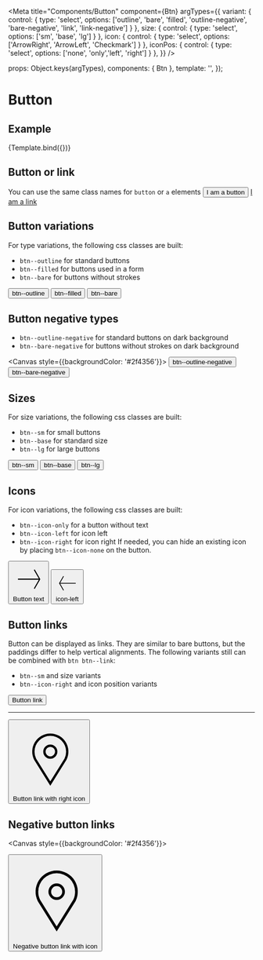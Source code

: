 
<Meta
  title="Components/Button"
  component={Btn}
  argTypes={{
    variant:    { control: { type: 'select', options: ['outline', 'bare', 'filled', 'outline-negative', 'bare-negative', 'link', 'link-negative'] } },
    size:    { control: { type: 'select', options: ['sm', 'base', 'lg'] } },
    icon:    { control: { type: 'select', options: ['ArrowRight', 'ArrowLeft', 'Checkmark'] } },
    iconPos: { control: { type: 'select', options: ['none', 'only','left', 'right'] } },
  }}
/>

  props: Object.keys(argTypes),
  components: { Btn },
  template: '<Btn :variant="variant" :size="size" :icon="icon" :iconPos="iconPos" :label="label" />',
});

# Button

## Example

<Canvas>
  <Story
    name="Example"
    args={{
      variant: 'outline',
      size: 'base',
      icon: 'ArrowRight',
      iconPos: 'none',
      label: 'Button text',
    }}
  >
    {Template.bind({})}
  </Story>
</Canvas>

<ArgsTable story="Example" />

## Button or link
You can use the same class names for `button` or `a` elements
<Canvas>
<button type="button" class="btn btn--base btn--outline">
  <span class="btn__text">
    I am a button
  </span>
</button>
<a href="#" class="btn btn--base btn--outline">
  <span class="btn__text">
    I am a link
  </span>
</a>
</Canvas>

## Button variations
For type variations, the following css classes are built:
- `btn--outline` for standard buttons
- `btn--filled` for buttons used in a form
- `btn--bare` for buttons without strokes

<Canvas>
<button type="button" class="btn btn--base btn--outline">
  <span class="btn__text">
    btn--outline
  </span>
</button>
<button type="button" class="btn btn--base btn--filled">
  <span class="btn__text">
    btn--filled
  </span>
</button>
<button type="button" class="btn btn--base btn--bare">
  <span class="btn__text">
    btn--bare
  </span>
</button>
</Canvas>

## Button negative types
- `btn--outline-negative` for standard buttons on dark background
- `btn--bare-negative` for buttons without strokes on dark background

<Canvas style={{backgroundColor: '#2f4356'}}>
<button type="button" class="btn btn--base btn--outline-negative">
  <span class="btn__text">
    btn--outline-negative
  </span>
</button>
<button type="button" class="btn btn--base btn--bare-negative">
  <span class="btn__text">
    btn--bare-negative
  </span>
</button>
</Canvas>

## Sizes
For size variations, the following css classes are built:
- `btn--sm` for small buttons
- `btn--base` for standard size
- `btn--lg` for large buttons

<Canvas>
<button type="button" class="btn btn--outline btn--sm">
  <span class="btn__text">
    btn--sm
  </span>
</button>
<button type="button" class="btn btn--outline btn--base">
  <span class="btn__text">
    btn--base
  </span>
</button>
<button type="button" class="btn btn--outline btn--lg">
  <span class="btn__text">
    btn--lg
  </span>
</button>
</Canvas>

## Icons
For icon variations, the following css classes are built:
- `btn--icon-only` for a button without text
- `btn--icon-left` for icon left
- `btn--icon-right` for icon right
If needed, you can hide an existing icon by placing `btn--icon-none` on the button.

<Canvas>
<button type="button" class="btn btn--outline btn--base btn--icon-only">
  <svg
    viewBox="0 0 24 24"
    class="btn__icon icon icon--base"
  >
    <path
      d="m16.444 19.204 4.066-7.044-4.066-7.044-.65.375 3.633 6.294h-15.187v.75h15.187l-3.633 6.294z"
    ></path>
  </svg>
  <span class="btn__text">Button text</span>
</button>
<button type="button" class="btn btn--outline btn--base btn--icon-left">
  <svg
    viewBox="0 0 24 24"
    class="btn__icon icon icon--base"
  >
    <path
      d="m8.306 5.116-4.066 7.044 4.066 7.044.65-.375-3.633-6.294h15.187v-.75h-15.187l3.633-6.294z"
    ></path>
  </svg>
  <span class="btn__text">icon-left</span>
</button>
</Canvas>

## Button links

Button can be displayed as links. They are similar to bare buttons, but the paddings differ to help vertical alignments. The following variants still can be combined with `btn btn--link`:
- `btn--sm` and size variants
- `btn--icon-right` and icon position variants

<Canvas>
<div>
  <button type="button" class="btn btn--link">
    <span class="btn__text">Button link</span>
  </button>
  <hr />
  <button type="button" class="btn btn--link btn--icon-right">
    <svg viewBox="0 0 24 24" class="btn__icon">
      <path d="m12.3916 20.99951-5.25976-8.42578a5.87365 5.87365 0 1 1 10.53857-.0332zm0-16.167a5.1305 5.1305 0 0 0 -5.125 5.125 5.07366 5.07366 0 0 0 .52 2.25293l4.605 7.373 4.624-7.40625a5.07217 5.07217 0 0 0 .501-2.21972 5.1305 5.1305 0 0 0 -5.125-5.12495zm0 7.418a2.292 2.292 0 1 1 2.292-2.292 2.29476 2.29476 0 0 1 -2.292 2.29198zm0-3.834a1.542 1.542 0 1 0 1.542 1.542 1.54363 1.54363 0 0 0 -1.542-1.54201z" />
    </svg>
    <span class="btn__text">Button link with right icon</span>
  </button>
</div>
</Canvas>

## Negative button links

<Canvas style={{backgroundColor: '#2f4356'}}>
<div>
  <button type="button" class="btn btn--link-negative">
    <svg viewBox="0 0 24 24" class="btn__icon">
      <path d="m12.3916 20.99951-5.25976-8.42578a5.87365 5.87365 0 1 1 10.53857-.0332zm0-16.167a5.1305 5.1305 0 0 0 -5.125 5.125 5.07366 5.07366 0 0 0 .52 2.25293l4.605 7.373 4.624-7.40625a5.07217 5.07217 0 0 0 .501-2.21972 5.1305 5.1305 0 0 0 -5.125-5.12495zm0 7.418a2.292 2.292 0 1 1 2.292-2.292 2.29476 2.29476 0 0 1 -2.292 2.29198zm0-3.834a1.542 1.542 0 1 0 1.542 1.542 1.54363 1.54363 0 0 0 -1.542-1.54201z" />
    </svg>
    <span class="btn__text">Negative button link with icon</span>
  </button>
</div>
</Canvas>
